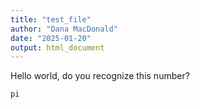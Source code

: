 ```yaml
---
title: "test_file"
author: "Dana MacDonald"
date: "2025-01-20"
output: html_document
---
```


Hello world, do you recognize this number?
```r
pi
```
